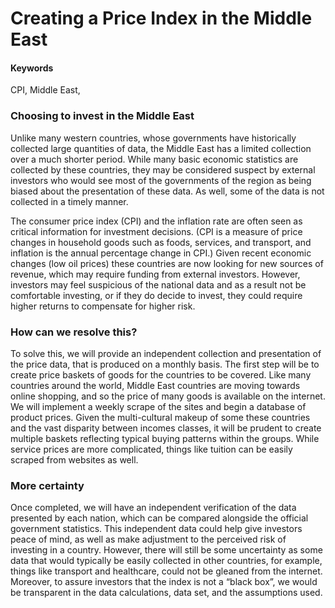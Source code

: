 # Creating a Price Index in the Middle East

#### Keywords

CPI, Middle East,

### Choosing to invest in the Middle East
Unlike many western countries, whose governments have historically collected large quantities of data, the Middle East has a limited collection over a much shorter period.  While many basic economic statistics are collected by these countries, they may be considered suspect by external investors who would see most of the governments of the region as being biased about the presentation of these data.  As well, some of the data is not collected in a timely manner.

The consumer price index (CPI) and the inflation rate are often seen as critical information for investment decisions.  (CPI is a measure of price changes in household goods such as foods, services, and transport, and inflation is the annual percentage change in CPI.)  Given recent economic changes (low oil prices) these countries are now looking for new sources of revenue, which may require funding from external investors.  However, investors may feel suspicious of the national data and as a result not be comfortable investing, or if they do decide to invest, they could require higher returns to compensate for higher risk. 

### How can we resolve this?
To solve this, we will provide an independent collection and presentation of the price data,  that is produced on a monthly basis.  The first step will be to create price baskets of goods for the countries to be covered.  Like many countries around the world, Middle East countries are moving towards online shopping, and so the price of many goods is available on the internet.  We will implement a weekly scrape of the sites and begin a database of product prices.  Given the multi-cultural makeup of some these countries and the vast disparity between incomes classes, it will be prudent to create multiple baskets reflecting typical buying patterns within the groups.  While service prices are more complicated, things like tuition can be easily scraped from websites as well. 

### More certainty
Once completed, we will have an independent verification of the data presented by each nation, which can be compared alongside the official government statistics.  This independent data could help give investors peace of mind, as well as make adjustment to the perceived risk of investing in a country.  However, there will still be some uncertainty as some data that would typically be easily collected in other countries, for example, things like transport and healthcare, could not be gleaned from the internet. Moreover, to assure investors that the index is not a “black box”, we would be transparent in the data calculations, data set, and the assumptions used.  
